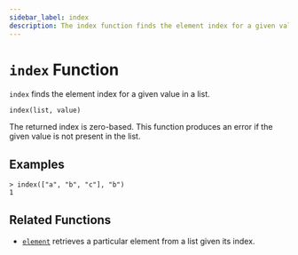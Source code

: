 ```yaml
---
sidebar_label: index
description: The index function finds the element index for a given value in a list.
---
```


# `index` Function

`index` finds the element index for a given value in a list.

```hcl
index(list, value)
```

The returned index is zero-based. This function produces an error if the given
value is not present in the list.

## Examples

```
> index(["a", "b", "c"], "b")
1
```

## Related Functions

* [`element`](../../language/functions/element.mdx) retrieves a particular element from a list given
  its index.
